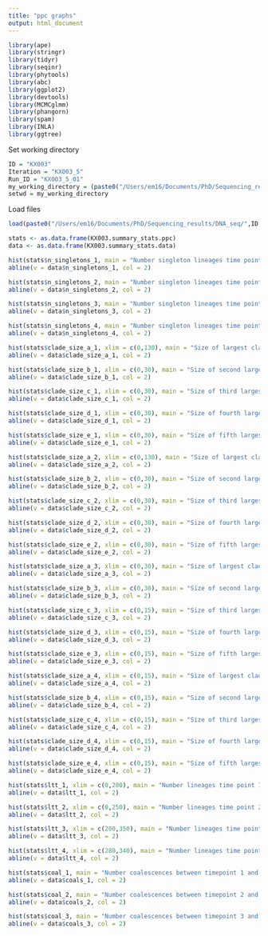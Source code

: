 ```yaml
---
title: "ppc graphs"
output: html_document
---
```


```r
library(ape)
library(stringr)
library(tidyr)
library(seqinr)
library(phytools)
library(abc)
library(ggplot2)
library(devtools)
library(MCMCglmm)
library(phangorn)
library(spam)
library(INLA)
library(ggtree)
```

Set working directory
```r
ID = "KX003"
Iteration = "KX003_5"
Run_ID = "KX003_5_01"
my_working_directory = (paste0("/Users/em16/Documents/PhD/Sequencing_results/DNA_seq/",ID,"/",Iteration,"/pop_modelling/PPC_output/"))
setwd = my_working_directory
```

Load files
```r
load(paste0("/Users/em16/Documents/PhD/Sequencing_results/DNA_seq/",ID,"/",Iteration,"/pop_modelling/PPC_output/",ID,"_tables"))
```

```r
stats <- as.data.frame(KX003.summary_stats.ppc)
data <- as.data.frame(KX003.summary_stats.data)
```

```r
hist(stats$n_singletons_1, main = "Number singleton lineages time point 1", xlab = "Number singleton lineages", xlim = c(0,250), breaks = 20)
abline(v = data$n_singletons_1, col = 2)
```

```r
hist(stats$n_singletons_2, main = "Number singleton lineages time point 2", xlab = "Number singleton lineages", xlim = c(0,200), breaks = 20)
abline(v = data$n_singletons_2, col = 2)
```

```r
hist(stats$n_singletons_3, main = "Number singleton lineages time point 3", xlab = "Number singleton lineages", xlim = c(140,350), breaks = 20)
abline(v = data$n_singletons_3, col = 2)
```
```r
hist(stats$n_singletons_4, main = "Number singleton lineages time point 4", xlab = "Number singleton lineages", xlim = c(260,360), breaks = 20)
abline(v = data$n_singletons_4, col = 2)
```



```r
hist(stats$clade_size_a_1, xlim = c(0,130), main = "Size of largest clade time point 1", xlab = "Size of largest clade", breaks = 20)
abline(v = data$clade_size_a_1, col = 2)
```
```r
hist(stats$clade_size_b_1, xlim = c(0,30), main = "Size of second largest clade time point 1", xlab = "Size of largest clade", breaks = 20)
abline(v = data$clade_size_b_1, col = 2)
```

```r
hist(stats$clade_size_c_1, xlim = c(0,30), main = "Size of third largest clade time point 1", xlab = "Size of largest clade", breaks = 20)
abline(v = data$clade_size_c_1, col = 2)
```

```r
hist(stats$clade_size_d_1, xlim = c(0,30), main = "Size of fourth largest clade time point 1", xlab = "Size of largest clade", breaks = 20)
abline(v = data$clade_size_d_1, col = 2)
```

```r
hist(stats$clade_size_e_1, xlim = c(0,30), main = "Size of fifth largest clade time point 1", xlab = "Size of largest clade", breaks = 20)
abline(v = data$clade_size_e_1, col = 2)
```

```r
hist(stats$clade_size_a_2, xlim = c(0,130), main = "Size of largest clade time point 2", xlab = "Size of largest clade", breaks = 20)
abline(v = data$clade_size_a_2, col = 2)
```
```r
hist(stats$clade_size_b_2, xlim = c(0,30), main = "Size of second largest clade time point 2", xlab = "Size of largest clade", breaks = 20)
abline(v = data$clade_size_b_2, col = 2)
```

```r
hist(stats$clade_size_c_2, xlim = c(0,30), main = "Size of third largest clade time point 2", xlab = "Size of largest clade", breaks = 20)
abline(v = data$clade_size_c_2, col = 2)
```

```r
hist(stats$clade_size_d_2, xlim = c(0,30), main = "Size of fourth largest clade time point 2", xlab = "Size of largest clade", breaks = 20)
abline(v = data$clade_size_d_2, col = 2)
```

```r
hist(stats$clade_size_e_2, xlim = c(0,30), main = "Size of fifth largest clade time point 2", xlab = "Size of largest clade", breaks = 20)
abline(v = data$clade_size_e_2, col = 2)
```


```r
hist(stats$clade_size_a_3, xlim = c(0,30), main = "Size of largest clade time point 3", xlab = "Size of largest clade", breaks = 20)
abline(v = data$clade_size_a_3, col = 2)
```
```r
hist(stats$clade_size_b_3, xlim = c(0,30), main = "Size of second largest clade time point 3", xlab = "Size of largest clade", breaks = 20)
abline(v = data$clade_size_b_3, col = 2)
```

```r
hist(stats$clade_size_c_3, xlim = c(0,15), main = "Size of third largest clade time point 3", xlab = "Size of largest clade", breaks = 20)
abline(v = data$clade_size_c_3, col = 2)
```

```r
hist(stats$clade_size_d_3, xlim = c(0,15), main = "Size of fourth largest clade time point 3", xlab = "Size of largest clade", breaks = 20)
abline(v = data$clade_size_d_3, col = 2)
```

```r
hist(stats$clade_size_e_3, xlim = c(0,15), main = "Size of fifth largest clade time point 3", xlab = "Size of largest clade", breaks = 20)
abline(v = data$clade_size_e_3, col = 2)
```

```r
hist(stats$clade_size_a_4, xlim = c(0,15), main = "Size of largest clade time point 4", xlab = "Size of largest clade", breaks = 20)
abline(v = data$clade_size_a_4, col = 2)
```
```r
hist(stats$clade_size_b_4, xlim = c(0,15), main = "Size of second largest clade time point 4", xlab = "Size of largest clade", breaks = 20)
abline(v = data$clade_size_b_4, col = 2)
```

```r
hist(stats$clade_size_c_4, xlim = c(0,15), main = "Size of third largest clade time point 4", xlab = "Size of largest clade", breaks = 20)
abline(v = data$clade_size_c_4, col = 2)
```

```r
hist(stats$clade_size_d_4, xlim = c(0,15), main = "Size of fourth largest clade time point 4", xlab = "Size of largest clade", breaks = 20)
abline(v = data$clade_size_d_4, col = 2)
```

```r
hist(stats$clade_size_e_4, xlim = c(0,15), main = "Size of fifth largest clade time point 4", xlab = "Size of largest clade", breaks = 20)
abline(v = data$clade_size_e_4, col = 2)
```

```r
hist(stats$ltt_1, xlim = c(0,200), main = "Number lineages time point 1", xlab = "Number lineages", breaks = 20)
abline(v = data$ltt_1, col = 2)
```
```r
hist(stats$ltt_2, xlim = c(0,250), main = "Number lineages time point 2", xlab = "Number lineages", breaks = 20)
abline(v = data$ltt_2, col = 2)
```

```r
hist(stats$ltt_3, xlim = c(200,350), main = "Number lineages time point 3", xlab = "Number lineages", breaks = 20)
abline(v = data$ltt_3, col = 2)
```

```r
hist(stats$ltt_4, xlim = c(280,340), main = "Number lineages time point 4", xlab = "Number lineages", breaks = 20)
abline(v = data$ltt_4, col = 2)
```

```r
hist(stats$coal_1, main = "Number coalescences between timepoint 1 and timepoint 2", xlab = "Number coalescences", xlim = c(0,80), breaks = 20)
abline(v = data$coals_1, col = 2)
```

```r
hist(stats$coal_2, main = "Number coalescences between timepoint 2 and timepoint 3", xlab = "Number coalescences", xlim = c(5,250), breaks = 20)
abline(v = data$coals_2, col = 2)
```
```r
hist(stats$coal_3, main = "Number coalescences between timepoint 3 and timepoint 4", xlab = "Number coalescences", xlim = c(0,100), breaks = 20)
abline(v = data$coals_3, col = 2)
```





